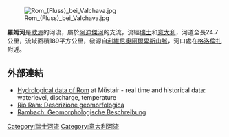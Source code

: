 [[Image:Rom_(Fluss)_bei_Valchava.jpg|thumb]]

'''羅姆河'''是[[歐洲|歐洲]]的河流，屬於[[阿迪傑河|阿迪傑河]]的支流，流經[[瑞士|瑞士]]和[[意大利|意大利]]，河道全長24.7公里，流域面積189平方公里，發源自[[利維尼奧阿爾卑斯山脈|利維尼奧阿爾卑斯山脈]]，河口處在[[格洛倫扎|格洛倫扎]]附近。

==外部連結==
* [http://www.hydrodaten.admin.ch/e/2617.htm Hydrological data of Rom] {{Wayback|url=http://www.hydrodaten.admin.ch/e/2617.htm |date=20070614033440 }} at Müstair - real time and historical data: waterlevel, discharge, temperature
* [http://www.provincia.bz.it/agenzia-ambiente/2909/fiumi/fl_04_i.htm Rio Ram: Descrizione geomorfologica] {{Wayback|url=http://www.provincia.bz.it/agenzia-ambiente/2909/fiumi/fl_04_i.htm |date=20071030052434 }} {{it icon}}
* [http://www.provinz.bz.it/umweltagentur/2909/fluesse/fl_04_d.htm Rambach: Geomorphologische Beschreibung] {{Wayback|url=http://www.provinz.bz.it/umweltagentur/2909/fluesse/fl_04_d.htm |date=20071016210455 }} {{de icon}}

{{Authority control}}
{{Switzerland-geo-stub}}
{{Italy-geo-stub}}
[[Category:瑞士河流|Category:瑞士河流]]
[[Category:意大利河流|Category:意大利河流]]